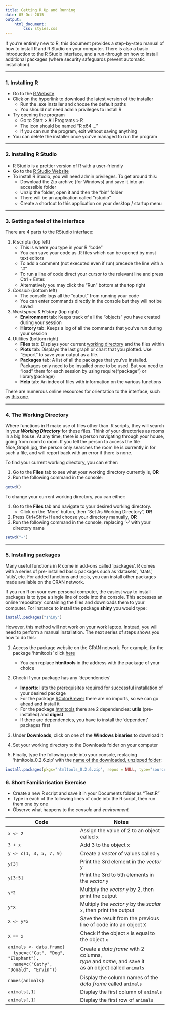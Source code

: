 ```yaml
---
title: Getting R Up and Running
date: 05-Oct-2015
output: 
    html_document:
        css: styles.css
---
```

<style type="text/css">
    td:first-child {
        width: 30%;
    }
</style>

If you're entirely new to R, this document provides a step-by-step manual of how to install R and R Studio on your computer. There is also a basic introduction to the R Studio interface, and a run-through on how to install additional packages (where security safeguards prevent automatic installation).

--------

### 1. Installing R ###

- Go to the [R Website](https://cran.r-project.org/bin/windows/base/)
- Click on the hyperlink to download the latest version of the installer
    + Run the .exe installer and choose the default paths
    + You should not need admin privileges to install R
- Try opening the program
    + Go to Start > All Programs > R
    + The icon should be named "R x64 ..."
    + If you can run the program, exit without saving anything
- You can delete the installer once you've managed to run the program

--------

### 2. Installing R Studio ###

- R Studio is a prettier version of R with a user-friendly
- Go to the [R Studio Website](https://www.rstudio.com/products/rstudio/download/)
- To install R Studio, you will need admin privileges. To get around this:
    + Download the Zip archive (for Windows) and save it into an accessible folder
    + Unzip the folder, open it and then the "bin" folder
    + There will be an application called "rstudio"
    + Create a shortcut to this application on your desktop / startup menu

--------

### 3. Getting a feel of the interface ###
There are 4 parts to the RStudio interface:

1. R scripts (top left)
    + This is where you type in your R "code"
    + You can save your code as .R files which can be opened by most text editors
    + To add a comment (not executed even if run) precede the line with a "#"
    + To run a line of code direct your cursor to the relevant line and press Ctrl + Enter. 
    + Alternatively you may click the "Run" bottom at the top right

2. *Console* (bottom left)
    + The console logs all the "output" from running your code
    + You can enter commands directly in the console but they will not be saved

3. *Workspace* & *History* (top right)
    + __Environment__ tab: Keeps track of all the "objects" you have created during your session
    + __History__ tab: Keeps a log of all the commands that you've run during your session

4. Utilities (bottom right)
    + __Files__ tab: Displays your current <u> working directory</u> and the files within
    + __Plots__ tab: Displays the last graph or chart that you plotted. Use "Export" to save your output as a file.
    + __Packages__ tab: A list of all the packages that you've installed. Packages only need to be installed once to be used. But you need to "load" them for each session by using require("package") or library(package)
    + __Help__ tab: An index of files with information on the various functions

There are numerous online resources for orientation to the interface, such as [this one](http://dss.princeton.edu/training/RStudio101.pdf).

--------

### 4. The Working Directory ###

Where functions in R make use of files other than .R scripts, they will search in your <b><i>Working Directory</i></b> for these files. Think of your directories as rooms in a big house. At any time, there is a person navigating through your house, going from room to room. If you tell the person to access the file Nice_Graph.jpg, the person only searches the room he is currently in for such a file, and will report back with an error if there is none.

To find your current working directory, you can either:

1. Go to the __Files__ tab to see what your working directory currently is, __OR__
2. Run the following command in the console: 

```r
getwd()
```

To change your current working directory, you can either:

1. Go to the __Files__ tab and navigate to your desired working directory.
    + Click on the 'More' button, then "Set As Working Directory", __OR__
2. Press Ctrl+Shift+H and choose your directory manually, __OR__
3. Run the following command in the console, replacing '~' with your directory name
```r
setwd("~")
```

--------

### 5. Installing packages ###
Many useful functions in R come in add-ons called 'packages'. R comes with a series of pre-installed basic packages such as 'datasets', 'stats', 'utils', etc. For added functions and tools, you can install other packages made available on the CRAN network.

If you run R on your own personal computer, the easiest way to install packages is to type a single line of code into the console. This accesses an online 'repository' containing the files and downloads them to your computer. For instance to install the package __shiny__ you would type:

```r
install.packages("shiny")
```

However, this method will not work on your work laptop. Instead, you will need to perform a manual installation. The next series of steps shows you how to do this:

1. Access the package website on the CRAN network. For example, for the package 'htmltools' click [here](https://cran.r-project.org/web/packages/htmltools/index.html)
    + You can replace __htmltools__ in the address with the package of your choice

2. Check if your package has any 'dependencies'
    + __Imports__: lists the prerequisites required for successful installation of your desired package
    + For the package [RColorBrewer]((https://cran.r-project.org/web/packages/RColorBrewer/index.html)) there are no imports, so we can go ahead and install it
    + For the package [htmltools](https://cran.r-project.org/web/packages/htmltools/index.html) there are 2 dependencies: __utils__ (pre-installed) and __digest__
    + If there are dependencies, you have to install the 'dependent' packages first

3. Under __Downloads__, click on one of the __Windows binaries__ to download it

4. Set your working directory to the Downloads folder on your computer

5. Finally, type the following code into your console, replacing 'htmltools_0.2.6.zip' with the <u> name of the downloaded, unzipped folder</u>:

```r
install.packages(pkgs="htmltools_0.2.6.zip", repos = NULL, type="source")
```

### 6. Short Familiarisation Exercise ###

- Create a new R script and save it in your Documents folder as "Test.R"
- Type in each of the following lines of code into the R script, then run them one by one
- Observe what happens to the *console* and *environment*

Code       | Notes
-----------|-------------
`x <- 2`   | Assign the value of 2 to an object called `x`
`3 + x`    | Add 3 to the object `x`
`y <- c(1, 3, 5, 7, 9)`| Create a *vector* of values called `y`
`y[3]`     | Print the 3rd element in the *vector* `y`
`y[3:5]`   | Print the 3rd to 5th elements in the *vector* `y`
`y*2`      | Multiply the *vector* `y` by 2, then print the output
`y*x`      | Multiply the *vector* `y` by the *scalar* `x`, then print the output
`X <- y*x` | Save the result from the previous line of code into an object `X`
`X == x`   | Check if the object `X` is equal to the object `x`
`animals <- data.frame(`<br>&nbsp;&nbsp;&nbsp;&nbsp;`type=c("Cat", "Dog", "Elephant"),`<br>&nbsp;&nbsp;&nbsp;&nbsp;`name=c("Cathy", "Donald", "Ervin"))` | Create a *data frame* with 2 columns, <br> *type* and *name*, and save it <br> as an object called `animals`
`names(animals)`| Display the column names of the *data frame* called `animals`
`animals[,1]` | Display the first column of `animals`
`animals[,1]` | Display the first row of `animals`

